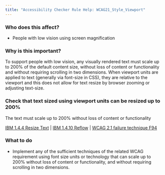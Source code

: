 ```yaml
---
title: "Accessibility Checker Rule Help: WCAG21_Style_Viewport"
---
```


<div className="toolHelp">
<Row>
<Column colLg={5} colMd={3} colSm={4} className="toolLeft">

### Who does this affect?

* People with low vision using screen magnification

### Why is this important?

To support people with low vision, any visually rendered text must scale up to 200% of the default content size, without loss of content or functionality and without requiring scrolling in two dimensions. When viewport units are applied to text (generally via font-size in CSS), they are relative to the viewport and this does not allow for text resize by browser zooming or adjusting text-size.

</Column>
<Column colLg={11} colMd={5} colSm={4} className="toolMain">

<div id="locLevel"></div>

### Check that text sized using viewport units can be resized up to 200%
The text must scale up to 200% without loss of content or functionality

[IBM 1.4.4 Resize Text](https://www.ibm.com/able/guidelines/ci162/resize_text.html) | [IBM 1.4.10 Reflow](https://www.ibm.com/able/guidelines/ci162/reflow_71.html) | [WCAG 2.1 failure technique F94](https://www.w3.org/WAI/WCAG21/Techniques/failures/F94)

<div id="locSnippet"></div>

### What to do

* Implement any of the sufficient techniques of the related WCAG requirement using font size units or technology that can scale up to 200% without loss of content or functionality, and without requiring scrolling in two dimensions.


</Column>
</Row>
</div>
